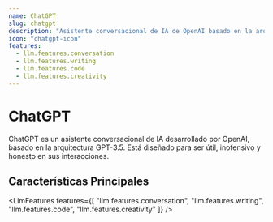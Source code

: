 ```yaml
---
name: ChatGPT
slug: chatgpt
description: "Asistente conversacional de IA de OpenAI basado en la arquitectura GPT-3.5, optimizado para diálogos."
icon: "chatgpt-icon"
features:
  - llm.features.conversation
  - llm.features.writing
  - llm.features.code
  - llm.features.creativity
---
```


# ChatGPT

ChatGPT es un asistente conversacional de IA desarrollado por OpenAI, basado en la arquitectura GPT-3.5. Está diseñado para ser útil, inofensivo y honesto en sus interacciones.

## Características Principales

<LlmFeatures features={[
  "llm.features.conversation",
  "llm.features.writing",
  "llm.features.code",
  "llm.features.creativity"
]} />
